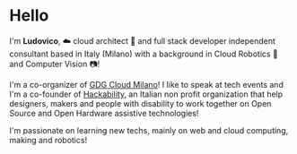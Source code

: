 


# Hello <RandomEmoji emojis={emojis}/>

I'm **Ludovico**, ☁️ cloud architect 🚀 and full stack
developer independent consultant based in Italy (Milano) with a background in
Cloud Robotics 🤖 and Computer Vision 📷!

I'm a co-organizer of [GDG Cloud Milano](https://www.youtube.com/channel/UCs2Lulo9cfYrI5RHuDCQehQ)!
I like to speak at tech events and I'm a co-founder of [Hackability](http://www.hackability.it),
an Italian non profit organization that help designers, makers and people with
disability to work together on Open Source and Open Hardware assistive technologies!

I'm passionate on learning new techs, mainly on web and cloud
computing, making and robotics!
